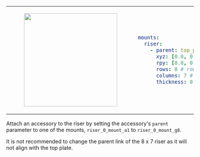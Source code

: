 <table>
<tr>
<td>
<center>
<figure>
    <img src={require("./img/riser_8x7.png").default} width="250" />
</figure>
</center>
</td>
<td>

```yaml
mounts:
  riser:
    - parent: top_plate_mount_a1
      xyz: [0.0, 0.0, 0.0]
      rpy: [0.0, 0.0, 0.0]
      rows: 8 # rows of 80mm x 80mm grid
      columns: 7 # columns of 80mm x 80mm grid
      thickness: 0.00635
```

</td>
</tr>
</table>

Attach an accessory to the riser by setting the accessory's `parent` parameter to one of the mounts, `riser_0_mount_a1` to `riser_0_mount_g8`.

It is not recommended to change the parent link of the 8 x 7 riser as it will not align with the top plate.
